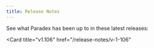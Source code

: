 ```yaml
---
title: Release Notes
---
```


See what Paradex has been up to in these latest releases: 

<CardGroup cols={2}>
<Card
  title="v1.107"
  href="/release-notes/v-1-107"
>
</Card>

<Card
  title="v1.106"
  href="/release-notes/v-1-106"
>
</Card>
</CardGroup>
